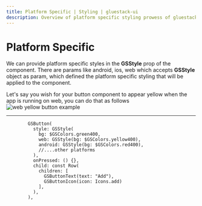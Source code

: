 ```yaml
---
title: Platform Specific | Styling | gluestack-ui
description: Overview of platform specific styling prowess of gluestack ui
---
```



<Meta title="Styling/PlatformSpecific" />

# Platform Specific

We can provide platform specific styles in the **GSStyle** prop of the component. There are params like android, ios, web which accepts **GSStyle** object as param, which defined the platform specific styling that will be applied to the component.

Let's say you wish for your button component to appear yellow when the app is running on web, you can do that as follows
![web yellow button example](images/styling-utility-complex-ex1.png)
________________________________________________
```
        GSButton(
          style: GSStyle(
            bg: $GSColors.green400,
            web: GSStyle(bg: $GSColors.yellow400),
            android: GSStyle(bg: $GSColors.red400),
            //....other platforms
          ),
          onPressed: () {},
          child: const Row(
            children: [
              GSButtonText(text: "Add"),
              GSButtonIcon(icon: Icons.add)
            ],
          ),
        ),
```
